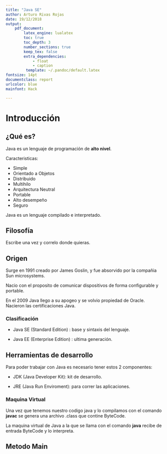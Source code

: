 ```yaml
---
title: "Java SE"
author: Arturo Rivas Rojas
date: 19/12/2018
output:
    pdf_document:
        latex_engine: lualatex
        toc: true
        toc_depth: 3
        number_sections: true
        keep_tex: false
        extra_dependencies:
            - float
            - caption
         template: ~/.pandoc/default.latex
fontsize: 14pt
documentclass: report
urlcolor: blue
mainfont: Hack

---
```

    
# Introducción {#intro}

## ¿Qué es? {#que}

Java es un lenguaje de programación de **alto nivel**.

Caracteristicas:

+ Simple
+ Orientado a Objetos
+ Distribuido
+ Multihilo
+ Arquitectura Neutral
+ Portable
+ Alto desempeño
+ Seguro

Java es un lenguaje compilado e interpretado.

## Filosofía {#filosofía}

Escribe una vez y correlo donde quieras.

## Origen {#origin}

Surge en 1991 creado por James Goslin, y fue absorvido por la compañia Sun microsystems.

Nacio con el proposito de comunicar dispositivos de forma configurable y portable.

En el 2009 Java llego a su apogeo y se volvio propiedad de Oracle. Nacieron las certificaciones Java.

### Clasificación {#clasificación}

+ Java SE (Standard Edition) : base y sintaxis del lenguaje. 

+ Java EE (Enterprise Edition) : ultima generación.

## Herramientas de desarrollo {#hd}

Para poder trabajar con Java es necesario tener estos 2 componentes:

+ JDK (Java Developer Kit): kit de desarrollo.

+ JRE (Java Run Enviroment): para correr las aplicaciones.

### Maquina Virtual {#mv}

Una vez que tenemos nuestro codigo java y lo compilamos con el comando **javac** se genera una archivo .class que contine ByteCode.

La maquina virtual de Java a la que se llama con el comando **java** recibe de entrada ByteCode y lo interpreta.

## Metodo Main {#main}
